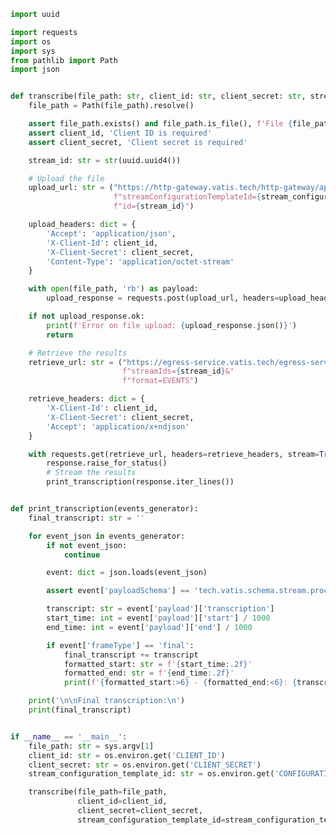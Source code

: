```python transcribe.py
import uuid

import requests
import os
import sys
from pathlib import Path
import json


def transcribe(file_path: str, client_id: str, client_secret: str, stream_configuration_template_id: str):
    file_path = Path(file_path).resolve()

    assert file_path.exists() and file_path.is_file(), f'File {file_path} does not exist or is not a file'
    assert client_id, 'Client ID is required'
    assert client_secret, 'Client secret is required'

    stream_id: str = str(uuid.uuid4())

    # Upload the file
    upload_url: str = ("https://http-gateway.vatis.tech/http-gateway/api/v1/upload?"
                       f"streamConfigurationTemplateId={stream_configuration_template_id}&"
                       f"id={stream_id}")

    upload_headers: dict = {
        'Accept': 'application/json',
        'X-Client-Id': client_id,
        'X-Client-Secret': client_secret,
        'Content-Type': 'application/octet-stream'
    }

    with open(file_path, 'rb') as payload:
        upload_response = requests.post(upload_url, headers=upload_headers, data=payload)

    if not upload_response.ok:
        print(f'Error on file upload: {upload_response.json()}')
        return

    # Retrieve the results
    retrieve_url: str = ("https://egress-service.vatis.tech/egress-service/api/v1/egress/live?"
                         f"streamIds={stream_id}&"
                         f"format=EVENTS")

    retrieve_headers: dict = {
        'X-Client-Id': client_id,
        'X-Client-Secret': client_secret,
        'Accept': 'application/x+ndjson'
    }

    with requests.get(retrieve_url, headers=retrieve_headers, stream=True) as response:
        response.raise_for_status()
        # Stream the results
        print_transcription(response.iter_lines())


def print_transcription(events_generator):
    final_transcript: str = ''

    for event_json in events_generator:
        if not event_json:
            continue

        event: dict = json.loads(event_json)

        assert event['payloadSchema'] == 'tech.vatis.schema.stream.processor.messages.transcription.TranscriptionResponseDto', f'Not a transcription event: {event}'

        transcript: str = event['payload']['transcription']
        start_time: int = event['payload']['start'] / 1000
        end_time: int = event['payload']['end'] / 1000

        if event['frameType'] == 'final':
            final_transcript += transcript
            formatted_start: str = f'{start_time:.2f}'
            formatted_end: str = f'{end_time:.2f}'
            print(f'{formatted_start:>6} - {formatted_end:<6}: {transcript}')

    print('\n\nFinal transcription:\n')
    print(final_transcript)


if __name__ == '__main__':
    file_path: str = sys.argv[1]
    client_id: str = os.environ.get('CLIENT_ID')
    client_secret: str = os.environ.get('CLIENT_SECRET')
    stream_configuration_template_id: str = os.environ.get('CONFIGURATION_ID')

    transcribe(file_path=file_path,
               client_id=client_id,
               client_secret=client_secret,
               stream_configuration_template_id=stream_configuration_template_id)
```
